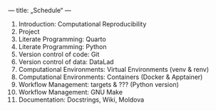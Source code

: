 —
title: „Schedule“
—

1. Introduction: Computational Reproducibility
1. Project 
1. Literate Programming: Quarto
1. Literate Programming: Python
1. Version control of code: Git
1. Version control of data: DataLad
1. Computational Environments: Virtual Environments (venv & renv)
1. Computational Environments: Containers (Docker & Apptainer)
1. Workflow Management: targets & ??? (Python version)
1. Workflow Management: GNU Make
1. Documentation: Docstrings, Wiki, Moldova